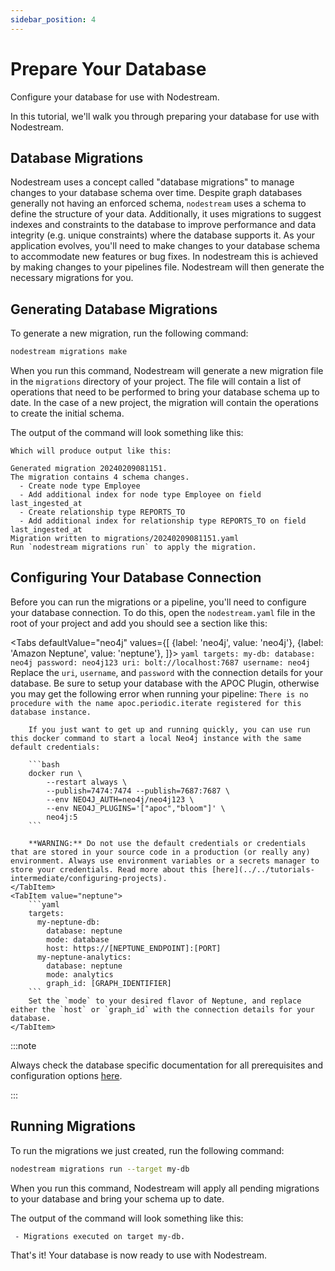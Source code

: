 ```yaml
---
sidebar_position: 4
---
```



# Prepare Your Database
Configure your database for use with Nodestream.


In this tutorial, we'll walk you through preparing your database for use with Nodestream.


## Database Migrations

Nodestream uses a concept called "database migrations" to manage changes to your database schema over time.
Despite graph databases generally not having an enforced schema, `nodestream` uses a schema to define the structure of your data.
Additionally, it uses migrations to suggest indexes and constraints to the database to improve performance and data integrity (e.g. unique constraints) where the database supports it.
As your application evolves, you'll need to make changes to your database schema to accommodate new features or bug fixes.
In nodestream this is achieved by making changes to your pipelines file.
Nodestream will then generate the necessary migrations for you.

## Generating Database Migrations

To generate a new migration, run the following command:

```bash
nodestream migrations make
```

When you run this command, Nodestream will generate a new migration file in the `migrations` directory of your project.
The file will contain a list of operations that need to be performed to bring your database schema up to date.
In the case of a new project, the migration will contain the operations to create the initial schema.

The output of the command will look something like this:

```plaintext
Which will produce output like this:

Generated migration 20240209081151.
The migration contains 4 schema changes.
  - Create node type Employee
  - Add additional index for node type Employee on field last_ingested_at
  - Create relationship type REPORTS_TO
  - Add additional index for relationship type REPORTS_TO on field last_ingested_at
Migration written to migrations/20240209081151.yaml
Run `nodestream migrations run` to apply the migration.
```

## Configuring Your Database Connection

Before you can run the migrations or a pipeline, you'll need to configure your database connection.
To do this, open the `nodestream.yaml` file in the root of your project and add you should see a section like this:

<Tabs
    defaultValue="neo4j"
    values={[
        {label: 'neo4j', value: 'neo4j'},
        {label: 'Amazon Neptune', value: 'neptune'},
    ]}>
    <TabItem value="neo4j">
        ```yaml
        targets:
          my-db:
            database: neo4j
            password: neo4j123
            uri: bolt://localhost:7687
            username: neo4j
        ```
        Replace the `uri`, `username`, and `password` with the connection details for your database.
        Be sure to setup your database with the APOC Plugin, otherwise you may get the following error when running your pipeline:
        `There is no procedure with the name apoc.periodic.iterate registered for this database instance.`

        If you just want to get up and running quickly, you can use run this docker command to start a local Neo4j instance with the same default credentials:

        ```bash
        docker run \
            --restart always \
            --publish=7474:7474 --publish=7687:7687 \
            --env NEO4J_AUTH=neo4j/neo4j123 \
            --env NEO4J_PLUGINS='["apoc","bloom"]' \
            neo4j:5
        ```

        **WARNING:** Do not use the default credentials or credentials that are stored in your source code in a production (or really any) environment. Always use environment variables or a secrets manager to store your credentials. Read more about this [here](../../tutorials-intermediate/configuring-projects).
    </TabItem>
    <TabItem value="neptune">
        ```yaml
        targets:
          my-neptune-db:
            database: neptune
            mode: database
            host: https://[NEPTUNE_ENDPOINT]:[PORT]
          my-neptune-analytics:
            database: neptune
            mode: analytics
            graph_id: [GRAPH_IDENTIFIER]
        ```
        Set the `mode` to your desired flavor of Neptune, and replace either the `host` or `graph_id` with the connection details for your database.
    </TabItem>
</Tabs>


:::note 

Always check the database specific documentation for all prerequisites and configuration options [here](../../category/database-support).

:::


## Running Migrations

To run the migrations we just created, run the following command:

```bash
nodestream migrations run --target my-db
```

When you run this command, Nodestream will apply all pending migrations to your database and bring your schema up to date.

The output of the command will look something like this:

```plaintext
 - Migrations executed on target my-db.
```

That's it! Your database is now ready to use with Nodestream.

